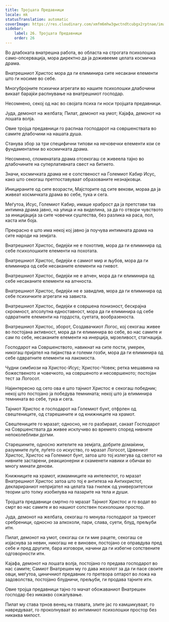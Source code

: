 ```yaml
---
title: Тројцата Предавници
locale: mk
statusTranslation: automatic
coverImage: https://res.cloudinary.com/xmfm6mhw3gwctndtcubgx2rptnae/image/upload/v1741354419/small_cover_la_gran_rebelion_28716e29d2.webp
sidebar:
    label: 26. Тројцата Предавници
    order: 26
---
```

Во длабоката внатрешна работа, во областа на строгата психолошка само-опсервација, мора директно да ја доживееме целата космичка драма.

Внатрешниот Христос мора да ги елиминира сите несакани елементи што ги носиме во себе.

Многубројните психички агрегати во нашите психолошки длабочини викаат барајќи распнување на внатрешниот господар.

Несомнено, секој од нас во својата психа ги носи тројцата предавници.

Јуда, демонот на желбата; Пилат, демонот на умот; Кајафа, демонот на лошата волја.

Овие тројца предавници го распнаа господарот на совршенствата во самите длабочини на нашата душа.

Станува збор за три специфични типови на нечовечки елементи кои се фундаментални во космичката драма.

Несомнено, споменатата драма отсекогаш се живеела тајно во длабочините на суперлативната свест на битието.

Значи, космичката драма не е сопственост на Големиот Кабир Исус, како што секогаш претпоставуваат образованите незнајковци.

Иницираните од сите возрасти, Мајсторите од сите векови, мораа да ја живеат космичката драма во себе, тука и сега.

Меѓутоа, Исус, Големиот Кабир, имаше храброст да ја претстави таа интимна драма јавно, на улица и на виделина, за да го отвори чувството за иницијација за сите човечки суштества, без разлика на раса, пол, каста или боја.

Прекрасно е што има некој кој јавно ја поучува интимната драма на сите народи на земјата.

Внатрешниот Христос, бидејќи не е похотлив, мора да ги елиминира од себе психолошките елементи на похотата.

Внатрешниот Христос, бидејќи е самиот мир и љубов, мора да ги елиминира од себе несаканите елементи на гневот.

Внатрешниот Христос, бидејќи не е алчен, мора да ги елиминира од себе несаканите елементи на алчноста.

Внатрешниот Христос, бидејќи не е завидлив, мора да ги елиминира од себе психичките агрегати на зависта.

Внатрешниот Христос, бидејќи е совршена понизност, бескрајна скромност, апсолутна едноставност, мора да ги елиминира од себе одвратните елементи на гордоста, суетата, вообразеноста.

Внатрешниот Христос, зборот, Создавачкиот Логос, кој секогаш живее во постојана активност, мора да ги елиминира во себе, во нас самите и сам по себе, несаканите елементи на инерција, мрзеливост, стагнација.

Господарот на Совршенството, навикнат на сите пости, умерен, никогаш пријател на пијанства и големи гозби, мора да ги елиминира од себе одвратните елементи на лакомоста.

Чудни симбиози на Христос-Исус; Христос-Човек; ретка мешавина на божественото и човечкото, на совршеното и несовршеното; постојан тест за Логосот.

Најинтересно од сето ова е што тајниот Христос е секогаш победник; некој што постојано ја победува темнината; некој што ја елиминира темнината во себе, тука и сега.

Тајниот Христос е господарот на Големиот бунт, отфрлен од свештениците, од старешините и од книжниците на храмот.

Свештениците го мразат; односно, не го разбираат, сакаат Господарот на Совршенствата да живее исклучиво во времето според нивните непоколебливи догми.

Старешините, односно жителите на земјата, добрите домаќини, разумните луѓе, луѓето со искуство, го мразат Логосот, Црвениот Христос, Христос на Големиот бунт, затоа што тој излегува од светот на нивните застарени, реакционерни и скаменети навики и обичаи во многу минати денови.

Книжниците на храмот, измамниците на интелектот, го мразат Внатрешниот Христос затоа што тој е антитеза на Антихристот, декларираниот непријател на целата таа гнилеж од универзитетски теории што толку изобилува на пазарите на тела и души.

Тројцата предавници смртно го мразат Тајниот Христос и го водат во смрт во нас самите и во нашиот сопствен психолошки простор.

Јуда, демонот на желбата, секогаш го менува господарот за триесет сребреници, односно за алкохоли, пари, слава, суети, блуд, прељуби итн.

Пилат, демонот на умот, секогаш си ги мие рацете, секогаш се изјаснува за невин, никогаш не е виновен, постојано се оправдува пред себе и пред другите, бара изговори, начини да ги избегне сопствените одговорности итн.

Кајафа, демонот на лошата волја, постојано го предава господарот во нас самите; Самиот Внатрешен му го дава жезолот за да ги пасе своите овци, меѓутоа, циничниот предавник го претвора олтарот во ложа на задоволства, постојано блудничи, прељуби, ги продава тајните итн.

Овие тројца предавници тајно го мачат обожаваниот Внатрешен господар без никакво сожалување.

Пилат му става трнов венец на главата, злите јас го камшикуваат, го навредуваат, го проколнуваат во интимниот психолошки простор без никаква милост.

